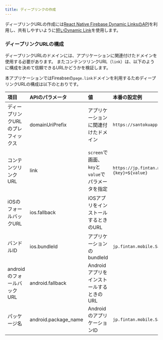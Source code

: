 ```yaml
---
title: ディープリンクの作成
---
```


ディープリンクURLの作成には[React Native Firebase Dynamic LinksのAPI](https://rnfirebase.io/dynamic-links/usage#create-a-link)を利用し、共有しやすいように[短いDynamic Link](https://firebase.google.com/docs/dynamic-links/android/create)を使用します。

### ディープリンクURLの構成

ディープリンクURLのドメインには、アプリケーションに関連付けたドメインを使用する必要があります。
またコンテンツリンクURL（`link`）は、以下のように構成を決めて信頼できるURLかどうかを検証します。

本アプリケーションではFireabseの`page.link`ドメインを利用するためディープリンクURLの構成は以下のとおりです。

|項目|APIのパラメータ|値|本番の設定例|
|:-------|:-|:--|:---|
|ディープリンクURLのプレフィックス|domainUriPrefix|アプリケーションに関連付けたドメイン|`https://santokuapp.page.link/`|
|コンテンツリンクURL|link|`screen`で画面、`key`と`value`でパラメータを指定|`https://jp.fintan.mobile.santokuapp/${screen}?{key}=${value}`|
|iOSのフォールバックURL|ios.fallback|iOSアプリをインストールするときのURL||
|バンドルID|ios.bundleId|アプリケーションのbundleId|`jp.fintan.mobile.SantokuApp`|
|androidのフォールバックURL|android.fallback|AndroidアプリをインストールするときのURL||
|パッケージ名|android.package_name|AndroidのアプリケーションID|`jp.fintan.mobile.SantokuApp`|
